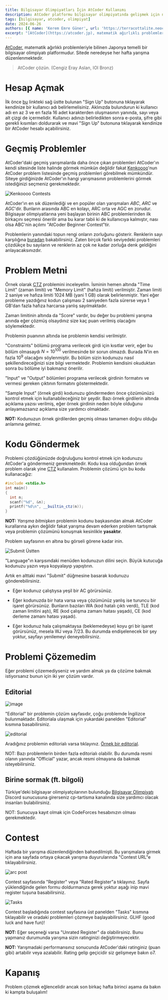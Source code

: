```yaml
---
title: Bilgisayar Olimpiyatları İçin AtCoder Kullanımı
description: AtCoder platformu bilgisayar olimpiyatında gelişmek için nasıl kullanılabilir?
tags: [bilgisayar, atcoder, olimpiyat]
date: 2024-06-26
authors: [{ name: 'Kerem Emre Güner', url: 'https://terracottalite.neocities.org/' }, { name: 'Mehmet Kutay Bozkurt', url: 'https://www.mkutay.dev' }, { name: 'Ayça Gülşen Al', url: 'mailto:agulsenal@gmail.com' } ]
excerpt: "[AtCoder](https://atcoder.jp), matematik ağırlıklı problemleriyle bilinen Japonya temelli bir bilgisayar olimpiyatı platformudur. Sitede neredeyse her hafta yarışma düzenlenmektedir."
---
```

[AtCoder](https://atcoder.jp), matematik ağırlıklı problemleriyle bilinen Japonya temelli bir bilgisayar olimpiyatı platformudur.
Sitede neredeyse her hafta yarışma düzenlenmektedir.

> AtCoder çözün. (Cengiz Eray Aslan, IOI Bronz)

# Hesap Açmak

İlk önce [bu](https://atcoder.jp/register) linkteki sağ üstte bulunan "Sign Up" butonuna tıklayarak kendinize bir 
kullanıcı adı belirlemelisiniz.
Aklınızda bulundurun ki kullanıcı adı en az 3 ve en fazla 16 adet karakterden oluşmasının yanında, sayı veya alt çizgi de içermelidir.
Kullanıcı adınızı belirledikten sonra e-posta, şifre gibi gerekli kısımları doldurarak ve mavi "Sign Up" butonuna tıklayarak 
kendinize bir AtCoder hesabı açabilirsiniz.

# Geçmiş Problemler

AtCoder'daki geçmiş yarışmalarda daha önce çıkan problemleri AtCoder'ın kendi sitesinde liste halinde görmek mümkün değildir 
fakat [Kenkoooo](https://kenkoooo.com/atcoder/#/table/)'nun AtCoder problem listesinde geçmiş problemleri görebilmek mümkündür.
Siteye girdiğinizde AtCoder'ın hangi yarışmasının problemlerini görmek istediğinizi seçmeniz gerekmektedir.

![Kenkoooo Contests](/fotograflar/blog/atcoder-kullanimi/kenkoooo-contests.png)

AtCoder'ın en sık düzenlediği ve en popüler olan yarışmaları *ABC*, *ARC* ve *AGC*'dir. Bunların arasında ABC en kolayı, ARC orta ve AGC
en zorudur. Bilgisayar olimpiyatlarına yeni başlayan birinin ABC problemlerinden ilk birkaçını seçmesi önerilir ama bu karar 
tabii ki de kullanıcıya kalmıştır, nası olsa ABC'nin açılımı "AtCoder Beginner Contest"tir.

Problemlerin yanındaki topun rengi onların zorluğunu gösterir. Renklerin
sayı karşılığına [buradan](https://atcoder.jp/posts/16) bakabilirsiniz.
Zaten birçok farklı seviyedeki problemleri çözdükçe bu sayıların ve renklerin az çok ne kadar zorluğa denk
geldiğini anlayacaksınızdır.

# Problem Metni

Örnek olarak [CTZ](https://atcoder.jp/contests/abc336/tasks/abc336_b)
problemini inceleyelim. İsminin hemen altında "Time Limit" (zaman limiti) ve "Memory Limit"
(hafıza limiti) verilmiştir. Zaman limiti 2 saniye ve hafıza limiti 1024 MB
(yani 1 GB) olarak belirlenmiştir. Yani eğer probleme yazdığınız kodun çalışması 2 saniyeden
fazla sürerse veya 1 GB'dan fazla hafıza harcarsa yanlış sayılmaktadır.

Zaman limitinin altında da "Score" vardır, bu değer bu problemi yarışma anında
eğer çözmüş olsaydınız size kaç puan verilmiş olacağını söylemektedir.

Problemin puanının altında ise problemin kendisi verilmiştir.

"Constraints" bölümü programa verilecek girdi için kısıtlar verir, eğer
bu bölüm olmasaydı $N = 10^{100}$ verilmesinde bir sorun olmazdı. Burada $N$'in
en fazla $10^9$ olacağını söylenmiştir. Bu bölüm sizin kodunuzu nasıl şekillendireceğinizi
size bilgi vermektedir. Problemin kendisini okuduktan sonra bu bölüme iyi bakmanız önerilir.

"Input" ve "Output" bölümleri programa verilecek girdinin formatını ve
vermesi gereken çıktının formatını göstermektedir.

"Sample Input" (örnek girdi) kodunuzu göndermeden önce çözümünüzü
kontrol etmek için kullanabileceğiniz bir şeydir. Bazı örnek girdilerin altında
açıklama yazısı verilmiş, eğer örnek girdinin neden böyle olduğunu
anlayamazsanız açıklama size yardımcı olmaktadır.

**NOT:** Kodunuzun örnek girdilerden geçmiş olması tamamen doğru olduğu
anlamına gelmez.

# Kodu Göndermek

Problemi çözdüğünüzde doğruluğunu kontrol etmek için kodunuzu AtCoder'a
göndermeniz gerekmektedir. Kodu kısa olduğundan örnek problem olarak yine
[CTZ](https://atcoder.jp/contests/abc336/tasks/abc336_b) kullanalım. Problemin çözümü için bu kodu kullanacağız:

```cpp
#include <stdio.h>
int main()
{
  int n;
  scanf("%d", &n);
  printf("%d\n", __builtin_ctz(n));
}
```

**NOT:** *Yarışma bitmişken* problemin kodunu başkasından almak AtCoder
kurallarına aykırı değildir fakat yarışma devam ederken problem tartışmak veya problemin çözümünü konuşmak kesinlikle **yasaktır**.

Problem sayfasının en altına bu görseli görene kadar inin.

![Submit Üstten](/fotograflar/blog/atcoder-kullanimi/submit-top.png)

"Language"ın karşısındaki menüden kodunuzun dilini seçin. Büyük kutucuğa
kodunuzu yazın veya kopyalayıp yapıştırın.

Artık en alttaki mavi "Submit" düğmesine basarak kodunuzu
gönderebilirsiniz.

- Eğer kodunuz çalıştıysa yeşil bir <span className="text-green-500">AC</span>
  görürsünüz.

- Eğer kodunuzda bir hata varsa veya çözümünüz yanlış ise turuncu bir
  işaret görürsünüz. Bunların bazıları <span className="text-red-500">WA</span> (kod
  hatalı çıktı verdi), <span className="text-orange-500">TLE</span> (kod zaman limitini
  aştı), <span className="text-orange-500">RE</span> (kod çalışma zamanı hatası yaşadı),
  <span className="text-orange-500">CE</span> (kod derleme zamanı hatası yaşadı).

- Eğer kodunuz hala çalışmaktaysa (beklemedeyse) koyu gri bir işaret
  görürsünüz, mesela <span className="text-gray-500">WJ</span> veya
  <span className="text-gray-500">7/23</span>. Bu durumda endişelenecek bir şey
  yoktur, sayfayı yenilemeyi deneyebilirsiniz.

# Problemi Çözemedim

Eğer problemi çözemediyseniz ve yardım almak ya da çözüme bakmak
istiyorsanız bunun için iki yer çözüm vardır.

## Editorial

![image](/fotograflar/blog/atcoder-kullanimi/editorial-bar.png)

"Editorial" bir problemin çözüm sayfasıdır, çoğu problemde İngilizce bulunmaktadır.
Editoriala ulaşmak için yukardaki panelden "Editorial" kısmına basabilirsiniz.

![editorial](/fotograflar/blog/atcoder-kullanimi/editorial.png)

Aradığınız problemin editorialı varsa tıklayınız. [Örnek bir
editorial](https://atcoder.jp/contests/abc336/editorial/9288).

NOT: Bazı problemlerin birden fazla editorialı olabilir. Bu durumda
resmi olanın yanında "Official" yazar, ancak resmi olmayana da bakmak
isteyebilirsiniz.

## Birine sormak (ft. bilgoli)

Türkiye'deki bilgisayar olimpiyatçılarının bulunduğu [Bilgisayar
Olimpiyatı](https://discord.gg/EedMW25Rmg) Discord sunucusuna girerseniz
cp-tartisma kanalında size yardımcı olacak insanları bulabilirsiniz.

NOT: Sunucuya kayıt olmak için CodeForces hesabınızın olması
gerekmektedir.

# Contest

Haftada bir yarışma düzenlendiğinden bahsedilmişti. Bu yarışmalara girmek
için ana sayfada ortaya çıkacak yarışma duyurularında "Contest URL"e
tıklayabilirsiniz.

![arc post](/fotograflar/blog/atcoder-kullanimi/arc-post.png)

Contest sayfasında "Register" veya "Rated Register"a tıklayınız. Sayfa
yüklendiğinde gelen formu doldurmanıza gerek yoktur aşağı inip mavi
register tuşuna basabilirsiniz.

![Tasks](/fotograflar/blog/atcoder-kullanimi/tasks.png)

Contest başladığında contest sayfasına üst panelden "Tasks" kısmına tıklayabilir ve oradaki problemleri çözmeye başlayabilirsiniz. GLHF (good luck and have fun)!

**NOT:** Eğer seçeneği varsa "Unrated Register" da olabilirsiniz. Bunu
yapmanız durumunda yarışma sizin ratinginizi değiştirmeyecektir.

**NOT:** Yarışmadaki performansınız sonucunda AtCoder'daki ratinginiz (puan
gibi) artabilir veya azalabilir. Rating gelip geçicidir siz gelişmeye
bakın o7.

# Kapanış

Problem çözmek eğlencelidir ancak son birkaç hafta birinci aşama da bakın ki
kampta buluşalım!
